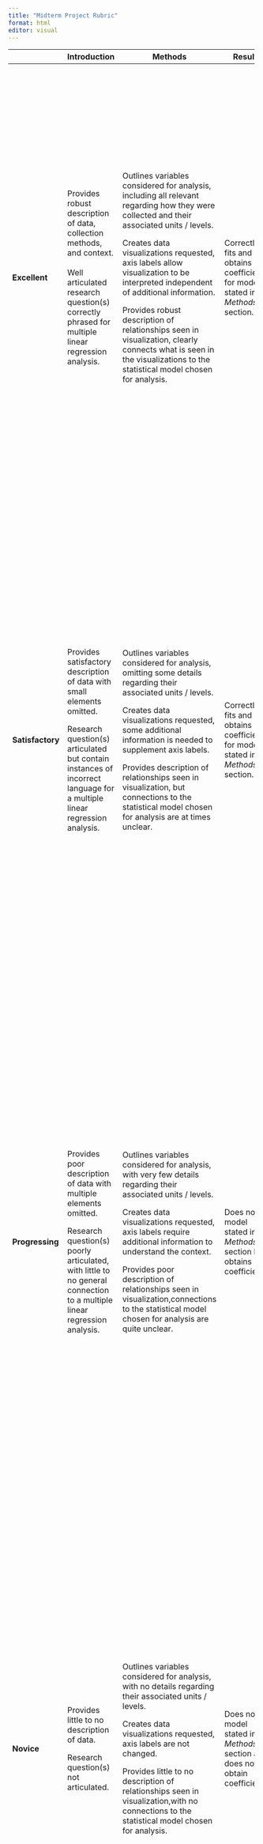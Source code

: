 ```yaml
---
title: "Midterm Project Rubric"
format: html
editor: visual
---
```


+------------------+-------------------------------------------------------------------------------------------------------------------------+-----------------------------------------------------------------------------------------------------------------------------------------------------------------------+----------------------------------------------------------------------------------+-----------------------------------------------------------------------------------------------------------------------------------------------------------------------------------------------+----------------------------------------------------------------------------------------------------------------------------------------------------------------------------------------+
|                  | Introduction                                                                                                            | Methods                                                                                                                                                               | Results                                                                          | Discussion                                                                                                                                                                                    | Conclusions                                                                                                                                                                            |
+==================+=========================================================================================================================+=======================================================================================================================================================================+==================================================================================+===============================================================================================================================================================================================+========================================================================================================================================================================================+
| **Excellent**    | Provides robust description of data, collection methods, and context.\                                                  | Outlines variables considered for analysis, including all relevant regarding how they were collected and their associated units / levels.                             | Correctly fits and obtains coefficients for model stated in *Methods* section.   | Provides well written regression equation(s) which clearly indicate the context of the regression.                                                                                            | Provides well articulated description of how regression model connects to what was seen in visualization, reaches a conclusion for the research question stated in the *Introduction*. |
|                  | \                                                                                                                       |                                                                                                                                                                       |                                                                                  |                                                                                                                                                                                               |                                                                                                                                                                                        |
|                  | Well articulated research question(s) correctly phrased for multiple linear regression analysis.                        | Creates data visualizations requested, axis labels allow visualization to be interpreted independent of additional information.                                       |                                                                                  | Interprets the coefficients associated with the regression model (intercept(s) and slope(s)) with few if any errors that do not bring into question understanding of the underlying concepts. | Clearly states who the analysis can be inferred to, connecting to sampling methodology used.                                                                                           |
|                  |                                                                                                                         |                                                                                                                                                                       |                                                                                  |                                                                                                                                                                                               |                                                                                                                                                                                        |
|                  |                                                                                                                         | Provides robust description of relationships seen in visualization, clearly connects what is seen in the visualizations to the statistical model chosen for analysis. |                                                                                  |                                                                                                                                                                                               | Clearly states what relationships can be inferred between the variables, connecting to the design of the study.                                                                        |
|                  |                                                                                                                         |                                                                                                                                                                       |                                                                                  |                                                                                                                                                                                               |                                                                                                                                                                                        |
|                  |                                                                                                                         |                                                                                                                                                                       |                                                                                  |                                                                                                                                                                                               | Interpretations are all described in the context of the study.                                                                                                                         |
+------------------+-------------------------------------------------------------------------------------------------------------------------+-----------------------------------------------------------------------------------------------------------------------------------------------------------------------+----------------------------------------------------------------------------------+-----------------------------------------------------------------------------------------------------------------------------------------------------------------------------------------------+----------------------------------------------------------------------------------------------------------------------------------------------------------------------------------------+
| **Satisfactory** | Provides satisfactory description of data with small elements omitted.                                                  | Outlines variables considered for analysis, omitting some details regarding their associated units / levels.                                                          | Correctly fits and obtains coefficients for model stated in *Methods* section.   | Provides regression equation(s) with some context, but meaning is sometimes unclear.                                                                                                          | Description of connection between regression model and visualization are mostly clear, but connections to the research question stated in the *Introduction* are at times unclear.     |
|                  |                                                                                                                         |                                                                                                                                                                       |                                                                                  |                                                                                                                                                                                               |                                                                                                                                                                                        |
|                  | Research question(s) articulated but contain instances of incorrect language for a multiple linear regression analysis. | Creates data visualizations requested, some additional information is needed to supplement axis labels.                                                               |                                                                                  | Interprets the coefficients associated with the regression model (intercept(s) and slope(s)), with some errors that bring into question understanding of underlying concepts.                 | Statement regarding who the analysis can be inferred to is mostly clear, with connections to the sampling methodology used.                                                            |
|                  |                                                                                                                         |                                                                                                                                                                       |                                                                                  |                                                                                                                                                                                               |                                                                                                                                                                                        |
|                  |                                                                                                                         | Provides description of relationships seen in visualization, but connections to the statistical model chosen for analysis are at times unclear.                       |                                                                                  |                                                                                                                                                                                               | Statement regarding what relationships can be inferred between the variables is mostly clear, with connections to the design of the study.                                             |
|                  |                                                                                                                         |                                                                                                                                                                       |                                                                                  |                                                                                                                                                                                               |                                                                                                                                                                                        |
|                  |                                                                                                                         |                                                                                                                                                                       |                                                                                  |                                                                                                                                                                                               | Interpretations are all described in the context of the study.                                                                                                                         |
+------------------+-------------------------------------------------------------------------------------------------------------------------+-----------------------------------------------------------------------------------------------------------------------------------------------------------------------+----------------------------------------------------------------------------------+-----------------------------------------------------------------------------------------------------------------------------------------------------------------------------------------------+----------------------------------------------------------------------------------------------------------------------------------------------------------------------------------------+
| **Progressing**  | Provides poor description of data with multiple elements omitted.                                                       | Outlines variables considered for analysis, with very few details regarding their associated units / levels.                                                          | Does not fit model stated in *Methods* section but obtains coefficients.         | Provides regression equation(s) with little to no context, meaning is often unclear.                                                                                                          | Description of connection between regression model and visualization is unclear with little to no connection to the research question stated in the *Introduction*.                    |
|                  |                                                                                                                         |                                                                                                                                                                       |                                                                                  |                                                                                                                                                                                               |                                                                                                                                                                                        |
|                  | Research question(s) poorly articulated, with little to no general connection to a multiple linear regression analysis. | Creates data visualizations requested, axis labels require additional information to understand the context.                                                          |                                                                                  | Interprets the coefficients associated with the regression model (intercept(s) and slope(s)), with many errors that bring into question understanding of underlying concepts.                 | Statement regarding who the analysis can be inferred to is mostly unclear, with few if any connections to the sampling methodology used.                                               |
|                  |                                                                                                                         |                                                                                                                                                                       |                                                                                  |                                                                                                                                                                                               |                                                                                                                                                                                        |
|                  |                                                                                                                         | Provides poor description of relationships seen in visualization,connections to the statistical model chosen for analysis are quite unclear.                          |                                                                                  |                                                                                                                                                                                               | Statement regarding what relationships can be inferred between the variables is mostly unclear, with few if any connections to the design of the study.                                |
|                  |                                                                                                                         |                                                                                                                                                                       |                                                                                  |                                                                                                                                                                                               |                                                                                                                                                                                        |
|                  |                                                                                                                         |                                                                                                                                                                       |                                                                                  |                                                                                                                                                                                               | Interpretations are done in general statements, not in the context of the study.                                                                                                       |
+------------------+-------------------------------------------------------------------------------------------------------------------------+-----------------------------------------------------------------------------------------------------------------------------------------------------------------------+----------------------------------------------------------------------------------+-----------------------------------------------------------------------------------------------------------------------------------------------------------------------------------------------+----------------------------------------------------------------------------------------------------------------------------------------------------------------------------------------+
| **Novice**       | Provides little to no description of data.                                                                              | Outlines variables considered for analysis, with no details regarding their associated units / levels.                                                                | Does not fit model stated in *Methods* section and does not obtain coefficients. | Provides regression equation(s) with no context, meaning is almost entirely unclear.                                                                                                          | Little to no description of connection between regression model and visualization, no connection to the research question stated in the *Introduction*.                                |
|                  |                                                                                                                         |                                                                                                                                                                       |                                                                                  |                                                                                                                                                                                               |                                                                                                                                                                                        |
|                  | Research question(s) not articulated.                                                                                   | Creates data visualizations requested, axis labels are not changed.                                                                                                   |                                                                                  | Interpretations of coefficients associated with the regression model (intercept(s) and slope(s)) bring into question any understanding of underlying concepts.                                | Statement regarding who the analysis can be inferred to is mostly unclear, with no connections to the sampling methodology used.                                                       |
|                  |                                                                                                                         |                                                                                                                                                                       |                                                                                  |                                                                                                                                                                                               |                                                                                                                                                                                        |
|                  |                                                                                                                         | Provides little to no description of relationships seen in visualization,with no connections to the statistical model chosen for analysis.                            |                                                                                  |                                                                                                                                                                                               | Statement regarding what relationships can be inferred between the variables is mostly unclear, with no connections to the design of the study.                                        |
|                  |                                                                                                                         |                                                                                                                                                                       |                                                                                  |                                                                                                                                                                                               |                                                                                                                                                                                        |
|                  |                                                                                                                         |                                                                                                                                                                       |                                                                                  |                                                                                                                                                                                               | Interpretations are done in general statements, not in the context of the study.                                                                                                       |
+------------------+-------------------------------------------------------------------------------------------------------------------------+-----------------------------------------------------------------------------------------------------------------------------------------------------------------------+----------------------------------------------------------------------------------+-----------------------------------------------------------------------------------------------------------------------------------------------------------------------------------------------+----------------------------------------------------------------------------------------------------------------------------------------------------------------------------------------+

## Overall Project Grade

+-----------------------------------------------------------------------------------------------+-----------------------------------------------------------------------------------------------------------------+---------------------------------------------------------------------------------------------------------------------+------------------------------------------------------------------------------------------------------------------------------+
| **Excellent (A)**                                                                             | **Satisfactory (B)**                                                                                            | **Progressing (C)**                                                                                                 | **Novice (D)**                                                                                                               |
+===============================================================================================+=================================================================================================================+=====================================================================================================================+==============================================================================================================================+
| ***At most one*** ***section*** is marked "Satisfactory" the remainder are marked "Excellent" | ***At most one*** ***section*** is marked "Progressing" the remainder are marked "Satisfactory" or "Excellent"\ | ***At most three*** ***sections*** are marked "Progressing" the remainder are marked "Satisfactory" or "Excellent"\ | ***At most one section*** is marked "Satisfactory” or "Excellent" the remainder are marked either "Progressing" or “Novice”\ |
|                                                                                               | \                                                                                                               | \                                                                                                                   | \                                                                                                                            |
|                                                                                               | No sections are marked "Novice"                                                                                 | No sections are marked "Novice"                                                                                     | No sections are marked "Novice"                                                                                              |
+-----------------------------------------------------------------------------------------------+-----------------------------------------------------------------------------------------------------------------+---------------------------------------------------------------------------------------------------------------------+------------------------------------------------------------------------------------------------------------------------------+

